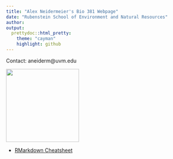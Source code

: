 ```yaml
---
title: "Alex Neidermeier's Bio 381 Webpage"
date: "Rubenstein School of Environment and Natural Resources"
author: 
output: 
  prettydoc::html_pretty:
    theme: "cayman"
    highlight: github
---
```


<p align="center">
Contact: aneiderm@uvm.edu

<img src="Zoltar.jpeg" width="200" height="200" />

* [RMarkdown Cheatsheet](https://www.rstudio.com/wp-content/uploads/2015/02/rmarkdown-cheatsheet.pdf) 
